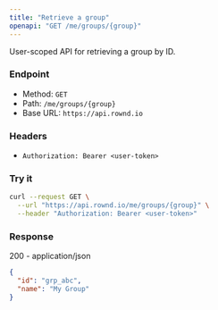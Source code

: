 ```yaml
---
title: "Retrieve a group"
openapi: "GET /me/groups/{group}"
---
```


User-scoped API for retrieving a group by ID.

### Endpoint

- Method: `GET`
- Path: `/me/groups/{group}`
- Base URL: `https://api.rownd.io`

### Headers

- `Authorization: Bearer <user-token>`

### Try it

```bash
curl --request GET \
  --url "https://api.rownd.io/me/groups/{group}" \
  --header "Authorization: Bearer <user-token>"
```

### Response

200 - application/json

```json
{
  "id": "grp_abc",
  "name": "My Group"
}
```
